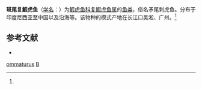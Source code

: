 {{Speciesbox
| taxon = Synechogobius ommaturus
| binomial_authority = (Richardson, 1845)<ref name='id8397'>{{cite web| url =http://www.bioinfo.cn/db05/BjdwSpecies.php?action=view&id=8397| title =斑尾复鰕虎鱼| work =《中国动物物种编目数据库》| publisher =中国科学院微生物研究所| author =中国科学院动物研究所| accessdate =2009-04-16| deadurl =yes| archiveurl =https://web.archive.org/web/20160305073533/http://www.bioinfo.cn/db05/BjdwSpecies.php?action=view&id=8397| archivedate =2016-03-05}}</ref>
}}

'''斑尾复鰕虎鱼'''（[[学名|学名]]：{{lang|la|''Synechogobius ommaturus''}}）为[[鰕虎鱼科|鰕虎鱼科]][[复鰕虎鱼属|复鰕虎鱼属]]的[[鱼类|鱼类]]，俗名矛尾刺虎鱼。分布于印度尼西亚至中国以及沿海等。该物种的模式产地在长江口吴淞、广州。<ref name='id8397'/>

== 参考文献 ==
{{reflist}}
* {{TaiBNET| zh=斑尾腹鰕虎 | id=395397 | binomial=Synechogobius ommaturus | authority=Richardson, 1845 | var= | accessdate=2013-01-24}}
{{Taxonbar|from=Q6404752}}

[[Category:复鰕虎鱼属|ommaturus]]
[[Category:_1845年描述的鱼类|B]]


{{鱸形目小作品}}